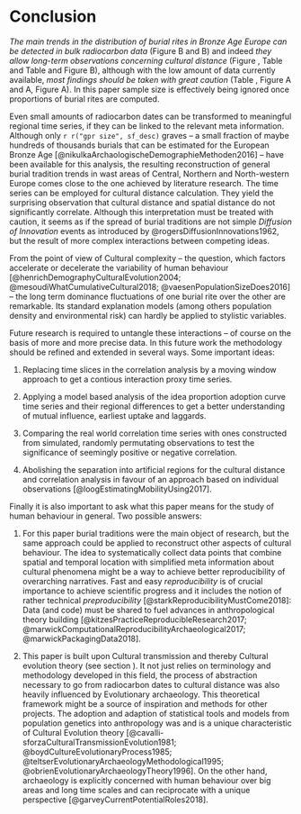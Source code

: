 # Conclusion {#conclusion}

*The main trends in the distribution of burial rites in Bronze Age Europe can be detected in bulk radiocarbon data* (Figure \ref{development_burial_type} B and \ref{development_burial_construction} B) and indeed *they allow long-term observations concerning cultural distance* (Figure \ref{sed_region_matrix}, Table \ref{tab:dacta} and Table \ref{tab:dactb} and Figure \ref{correlationtimeseries} B), although with the low amount of data currently available, *most findings should be taken with great caution* (Table \ref{tab:gprcrosstab}, Figure \ref{development_burial_type} A and \ref{development_burial_construction} A, Figure \ref{correlationtimeseries} A). In this paper sample size is effectively being ignored once proportions of burial rites are computed.

Even small amounts of radiocarbon dates can be transformed to meaningful regional time series, if they can be linked to the relevant meta information. Although only `r r("gpr size", sf_desc)` graves -- a small fraction of maybe hundreds of thousands burials that can be estimated for the European Bronze Age [@nikulkaArchaologischeDemographieMethoden2016] -- have been available for this analysis, the resulting reconstruction of general burial tradition trends in wast areas of Central, Northern and North-western Europe comes close to the one achieved by literature research. The time series can be employed for cultural distance calculation. They yield the surprising observation that cultural distance and spatial distance do not significantly correlate. Although this interpretation must be treated with caution, it seems as if the spread of burial traditions are not simple *Diffusion of Innovation* events as introduced by @rogersDiffusionInnovations1962, but the result of more complex interactions between competing ideas. 

From the point of view of Cultural complexity -- the question, which factors accelerate or decelerate the variability of human behaviour [@henrichDemographyCulturalEvolution2004; @mesoudiWhatCumulativeCultural2018; @vaesenPopulationSizeDoes2016] -- the long term dominance fluctuations of one burial rite over the other are remarkable. Its standard explanation models (among others population density and environmental risk) can hardly be applied to stylistic variables.

Future research is required to untangle these interactions -- of course on the basis of more and more precise data. In this future work the methodology should be refined and extended in several ways. Some important ideas:

1. Replacing time slices in the correlation analysis by a moving window approach to get a contious interaction proxy time series.

2. Applying a model based analysis of the idea proportion adoption curve time series and their regional differences to get a better understanding of mutual influence, earliest uptake and laggards.

3. Comparing the real world correlation time series with ones constructed from simulated, randomly permutating observations to test the significance of seemingly positive or negative correlation.

4. Abolishing the separation into artificial regions for the cultural distance and correlation analysis in favour of an approach based on individual observations [@loogEstimatingMobilityUsing2017].

Finally it is also important to ask what this paper means for the study of human behaviour in general. Two possible answers:

1. For this paper burial traditions were the main object of research, but the same approach could be applied to reconstruct other aspects of cultural behaviour. The idea to systematically collect data points that combine spatial and temporal location with simplified meta information about cultural phenomena might be a way to achieve better reproducibility of overarching narratives. Fast and easy *reproducibility* is of crucial importance to achieve scientific progress and it includes the notion of rather technical *preproducibility* [@starkReproducibilityMustCome2018]: Data (and code) must be shared to fuel advances in anthropological theory building [@kitzesPracticeReproducibleResearch2017; @marwickComputationalReproducibilityArchaeological2017; @marwickPackagingData2018].   

2. This paper is built upon Cultural transmission and thereby Cultural evolution theory (see section \ref{introduction}). It not just relies on terminology and methodology developed in this field, the process of abstraction necessary to go from radiocarbon dates to cultural distance was also heavily influenced by Evolutionary archaeology. This theoretical framework might be a source of inspiration and methods for other projects. The adoption and adaption of statistical tools and models from population genetics into anthropology was and is a unique characteristic of Cultural Evolution theory [@cavalli-sforzaCulturalTransmissionEvolution1981; @boydCultureEvolutionaryProcess1985; @teltserEvolutionaryArchaeologyMethodological1995; @obrienEvolutionaryArchaeologyTheory1996]. On the other hand, archaeology is explicitly concerned with human behaviour over big areas and long time scales and can reciprocate with a unique perspective [@garveyCurrentPotentialRoles2018].
